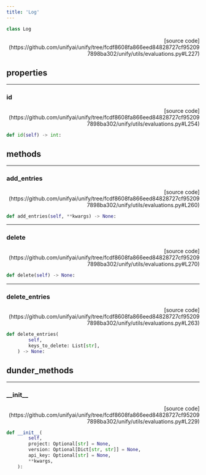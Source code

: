 ```yaml
---
title: 'Log'
---
```


```python
class Log
```

<p align="right">[source code](https://github.com/unifyai/unify/tree/fcdf8608fa866eed84828727cf952097898ba302/unify/utils/evaluations.py#L227)</p>



## properties

---

### id

<p align="right">[source code](https://github.com/unifyai/unify/tree/fcdf8608fa866eed84828727cf952097898ba302/unify/utils/evaluations.py#L254)</p>

```python
def id(self) -> int:
```



## methods

---

### add\_entries

<p align="right">[source code](https://github.com/unifyai/unify/tree/fcdf8608fa866eed84828727cf952097898ba302/unify/utils/evaluations.py#L260)</p>

```python
def add_entries(self, **kwargs) -> None:
```



---

### delete

<p align="right">[source code](https://github.com/unifyai/unify/tree/fcdf8608fa866eed84828727cf952097898ba302/unify/utils/evaluations.py#L270)</p>

```python
def delete(self) -> None:
```



---

### delete\_entries

<p align="right">[source code](https://github.com/unifyai/unify/tree/fcdf8608fa866eed84828727cf952097898ba302/unify/utils/evaluations.py#L263)</p>

```python
def delete_entries(
        self,
        keys_to_delete: List[str],
    ) -> None:
```



## dunder_methods

---

### \_\_init\_\_

<p align="right">[source code](https://github.com/unifyai/unify/tree/fcdf8608fa866eed84828727cf952097898ba302/unify/utils/evaluations.py#L229)</p>

```python
def __init__(
        self,
        project: Optional[str] = None,
        version: Optional[Dict[str, str]] = None,
        api_key: Optional[str] = None,
        **kwargs,
    ):
```

